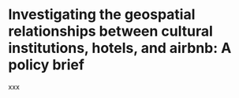# Investigating the geospatial relationships between cultural institutions, hotels, and airbnb: A policy brief

xxx



